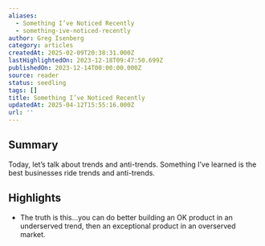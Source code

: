 ```yaml
---
aliases:
  - Something I’ve Noticed Recently
  - something-ive-noticed-recently
author: Greg Isenberg
category: articles
createdAt: 2025-02-09T20:38:31.000Z
lastHighlightedOn: 2023-12-18T09:47:50.699Z
publishedOn: 2023-12-14T00:00:00.000Z
source: reader
status: seedling
tags: []
title: Something I’ve Noticed Recently
updatedAt: 2025-04-12T15:55:16.000Z
url: ''
---
```

## Summary

Today, let’s talk about trends and anti-trends. Something I’ve learned is the best businesses ride trends and anti-trends.

## Highlights

- The truth is this…you can do better building an OK product in an underserved trend, then an exceptional product in an overserved market.
